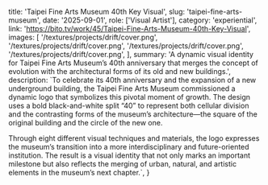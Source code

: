   title: 'Taipei Fine Arts Museum 40th Key Visual',
  slug: 'taipei-fine-arts-museum',
  date: '2025-09-01',
  role: ['Visual Artist'],
  category: 'experiential',
  link: 'https://bito.tv/work/45/Taipei-Fine-Arts-Museum-40th-Key-Visual',
  images: [
    '/textures/projects/drift/cover.png',
    '/textures/projects/drift/cover.png',
    '/textures/projects/drift/cover.png',
    '/textures/projects/drift/cover.png',
  ],
  summary:
    'A dynamic visual identity for Taipei Fine Arts Museum’s 40th anniversary that merges the concept of evolution with the architectural forms of its old and new buildings.',
  description: `To celebrate its 40th anniversary and the expansion of a new underground building, the Taipei Fine Arts Museum commissioned a dynamic logo that symbolizes this pivotal moment of growth. The design uses a bold black-and-white split “40” to represent both cellular division and the contrasting forms of the museum’s architecture—the square of the original building and the circle of the new one.
  
  Through eight different visual techniques and materials, the logo expresses the museum’s transition into a more interdisciplinary and future-oriented institution. The result is a visual identity that not only marks an important milestone but also reflects the merging of urban, natural, and artistic elements in the museum’s next chapter.`,
}
